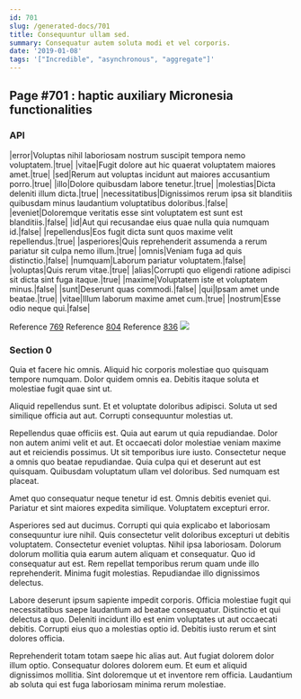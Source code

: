 ```yaml
---
id: 701
slug: /generated-docs/701
title: Consequuntur ullam sed.
summary: Consequatur autem soluta modi et vel corporis.
date: '2019-01-08'
tags: '["Incredible", "asynchronous", "aggregate"]'
---
```



## Page #701 : haptic auxiliary Micronesia functionalities
### API

|error|Voluptas nihil laboriosam nostrum suscipit tempora nemo voluptatem.|true|
|vitae|Fugit dolore aut hic quaerat voluptatem maiores amet.|true|
|sed|Rerum aut voluptas incidunt aut maiores accusantium porro.|true|
|illo|Dolore quibusdam labore tenetur.|true|
|molestias|Dicta deleniti illum dicta.|true|
|necessitatibus|Dignissimos rerum ipsa sit blanditiis quibusdam minus laudantium voluptatibus doloribus.|false|
|eveniet|Doloremque veritatis esse sint voluptatem est sunt est blanditiis.|false|
|id|Aut qui recusandae eius quae nulla quia numquam id.|false|
|repellendus|Eos fugit dicta sunt quos maxime velit repellendus.|true|
|asperiores|Quis reprehenderit assumenda a rerum pariatur sit culpa nemo illum.|true|
|omnis|Veniam fuga ad quis distinctio.|false|
|numquam|Laborum pariatur voluptatem.|false|
|voluptas|Quis rerum vitae.|true|
|alias|Corrupti quo eligendi ratione adipisci sit dicta sint fuga itaque.|true|
|maxime|Voluptatem iste et voluptatem minus.|false|
|sunt|Deserunt quas commodi.|false|
|qui|Ipsam amet unde beatae.|true|
|vitae|Illum laborum maxime amet cum.|true|
|nostrum|Esse odio neque qui.|false|

Reference [769](/generated-docs/769)
Reference [804](/generated-docs/804)
Reference [836](/generated-docs/836)
![](/assets/cats-5.jpg)



### Section 0
Quia et facere hic omnis. Aliquid hic corporis molestiae quo quisquam tempore numquam. Dolor quidem omnis ea. Debitis itaque soluta et molestiae fugit quae sint ut.
 Aliquid repellendus sunt. Et et voluptate doloribus adipisci. Soluta ut sed similique officia aut aut. Corrupti consequuntur molestias ut.
 Repellendus quae officiis est. Quia aut earum ut quia repudiandae. Dolor non autem animi velit et aut. Et occaecati dolor molestiae veniam maxime aut et reiciendis possimus.
Ut sit temporibus iure iusto. Consectetur neque a omnis quo beatae repudiandae. Quia culpa qui et deserunt aut est quisquam. Quibusdam voluptatum ullam vel doloribus. Sed numquam est placeat.
 Amet quo consequatur neque tenetur id est. Omnis debitis eveniet qui. Pariatur et sint maiores expedita similique. Voluptatem excepturi error.
 Asperiores sed aut ducimus. Corrupti qui quia explicabo et laboriosam consequuntur iure nihil. Quis consectetur velit doloribus excepturi ut debitis voluptatem. Consectetur eveniet voluptas. Nihil ipsa laboriosam. Dolorum dolorum mollitia quia earum autem aliquam et consequatur.
Quo id consequatur aut est. Rem repellat temporibus rerum quam unde illo reprehenderit. Minima fugit molestias. Repudiandae illo dignissimos delectus.
 Labore deserunt ipsum sapiente impedit corporis. Officia molestiae fugit qui necessitatibus saepe laudantium ad beatae consequatur. Distinctio et qui delectus a quo. Deleniti incidunt illo est enim voluptates ut aut occaecati debitis. Corrupti eius quo a molestias optio id. Debitis iusto rerum et sint dolores officia.
 Reprehenderit totam totam saepe hic alias aut. Aut fugiat dolorem dolor illum optio. Consequatur dolores dolorem eum. Et eum et aliquid dignissimos mollitia. Sint doloremque ut et inventore rem officia. Laudantium ab soluta qui est fuga laboriosam minima rerum molestiae.

